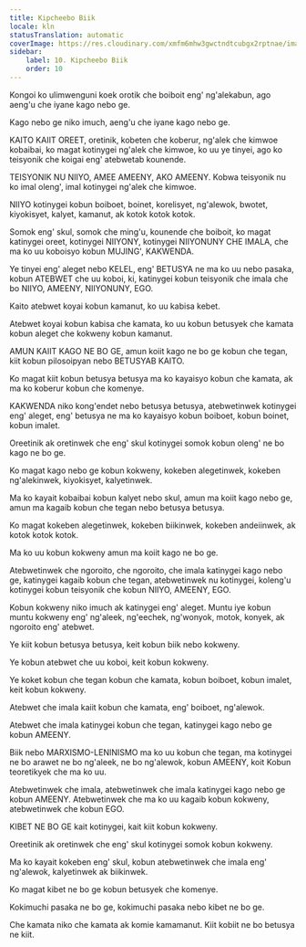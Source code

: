 ```yaml
---
title: Kipcheebo Biik
locale: kln
statusTranslation: automatic
coverImage: https://res.cloudinary.com/xmfm6mhw3gwctndtcubgx2rptnae/image/upload/v1740337243/small_cover_educacion_fundamental_a051170f1c.webp
sidebar:
    label: 10. Kipcheebo Biik
    order: 10
---
```

Kongoi ko ulimwenguni koek orotik che boiboit eng' ng'alekabun, ago aeng'u che iyane kago nebo ge.

Kago nebo ge niko imuch, aeng'u che iyane kago nebo ge.

KAITO KAIIT OREET, oretinik, kobeten che koberur, ng'alek che kimwoe kobaibai, ko magat kotinygei ng'alek che kimwoe, ko uu ye tinyei, ago ko teisyonik che koigai eng' atebwetab kounende.

TEISYONIK NU NIIYO, AMEE AMEENY, AKO AMEENY. Kobwa teisyonik nu ko imal oleng', imal kotinygei ng'alek che kimwoe.

NIIYO kotinygei kobun boiboet, boinet, korelisyet, ng'alewok, bwotet, kiyokisyet, kalyet, kamanut, ak kotok kotok kotok.

Somok eng' skul, somok che ming'u, kounende che boiboit, ko magat katinygei oreet, kotinygei NIIYONY, kotinygei NIIYONUNY CHE IMALA, che ma ko uu koboisyo kobun MUJING', KAKWENDA.

Ye tinyei eng' aleget nebo KELEL, eng' BETUSYA ne ma ko uu nebo pasaka, kobun ATEBWET che uu koboi, ki, katinygei kobun teisyonik che imala che bo NIIYO, AMEENY, NIIYONUNY, EGO.

Kaito atebwet koyai kobun kamanut, ko uu kabisa kebet.

Atebwet koyai kobun kabisa che kamata, ko uu kobun betusyek che kamata kobun aleget che kokweny kobun kamanut.

AMUN KAIIT KAGO NE BO GE, amun koiit kago ne bo ge kobun che tegan, kiit kobun pilosoipyan nebo BETUSYAB KAITO.

Ko magat kiit kobun betusya betusya ma ko kayaisyo kobun che kamata, ak ma ko koberur kobun che komenye.

KAKWENDA niko kong'endet nebo betusya betusya, atebwetinwek kotinygei eng' aleget, eng' betusya ne ma ko kayaisyo kobun boiboet, kobun boinet, kobun imalet.

Oreetinik ak oretinwek che eng' skul kotinygei somok kobun oleng' ne bo kago ne bo ge.

Ko magat kago nebo ge kobun kokweny, kokeben alegetinwek, kokeben ng'alekinwek, kiyokisyet, kalyetinwek.

Ma ko kayait kobaibai kobun kalyet nebo skul, amun ma koiit kago nebo ge, amun ma kagaib kobun che tegan nebo betusya betusya.

Ko magat kokeben alegetinwek, kokeben biikinwek, kokeben andeiinwek, ak kotok kotok kotok.

Ma ko uu kobun kokweny amun ma koiit kago ne bo ge.

Atebwetinwek che ngoroito, che ngoroito, che imala katinygei kago nebo ge, katinygei kagaib kobun che tegan, atebwetinwek nu kotinygei, koleng'u kotinygei kobun teisyonik che kobun NIIYO, AMEENY, EGO.

Kobun kokweny niko imuch ak katinygei eng' aleget. Muntu iye kobun muntu kokweny eng' ng'aleek, ng'eechek, ng'wonyok, motok, konyek, ak ngoroito eng' atebwet.

Ye kiit kobun betusya betusya, keit kobun biik nebo kokweny.

Ye kobun atebwet che uu koboi, keit kobun kokweny.

Ye koket kobun che tegan kobun che kamata, kobun boiboet, kobun imalet, keit kobun kokweny.

Atebwet che imala kaiit kobun che kamata, eng' boiboet, ng'alewok.

Atebwet che imala katinygei kobun che tegan, katinygei kago nebo ge kobun AMEENY.

Biik nebo MARXISMO-LENINISMO ma ko uu kobun che tegan, ma kotinygei ne bo arawet ne bo ng'aleek, ne bo ng'alewok, kobun AMEENY, koit Kobun teoretikyek che ma ko uu.

Atebwetinwek che imala, atebwetinwek che imala katinygei kago nebo ge kobun AMEENY. Atebwetinwek che ma ko uu kagaib kobun kokweny, atebwetinwek che kobun EGO.

KIBET NE BO GE kait kotinygei, kait kiit kobun kokweny.

Oreetinik ak oretinwek che eng' skul kotinygei somok kobun kokweny.

Ma ko kayait kokeben eng' skul, kobun atebwetinwek che imala eng' ng'alewok, kalyetinwek ak biikinwek.

Ko magat kibet ne bo ge kobun betusyek che komenye.

Kokimuchi pasaka ne bo ge, kokimuchi pasaka nebo kibet ne bo ge.

Che kamata niko che kamata ak komie kamamanut. Kiit kobiit ne bo betusya ne kiit.

